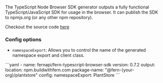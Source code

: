 The TypeScript Node Browser SDK generator outputs a fully functional TypeScript/JavaScript
SDK for usage in the browser. It can publish the SDK to npmjs.org (or any other npm repository).

Checkout the source code [here](https://github.com/fern-api/fern-typescript)

### Config options

- `namespaceExport`: Allows you to control the name of the generated namespace export and client class.

<CodeBlock title="generators.yml">
```yaml
- name: fernapi/fern-typescript-browser-sdk
  version: 0.7.2
  output:
    location: npm.buildwithfern.com
    package-name: "@fern-{your-org}/plantstore"
  config:
    namespaceExport: PlantStore
```
</CodeBlock>